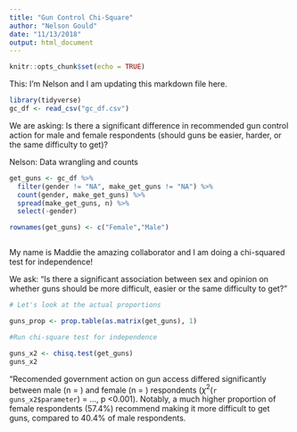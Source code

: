 ```yaml
---
title: "Gun Control Chi-Square"
author: "Nelson Gould"
date: "11/13/2018"
output: html_document
---
```


```r
knitr::opts_chunk$set(echo = TRUE)
```

This: I'm Nelson and I am updating this markdown file here.

```r

library(tidyverse)
gc_df <- read_csv("gc_df.csv")

```

We are asking: Is there a significant difference in recommended gun control action for male and female respondents (should guns be easier, harder, or the same difficulty to get)?

Nelson: Data wrangling and counts

```r

get_guns <- gc_df %>% 
  filter(gender != "NA", make_get_guns != "NA") %>% 
  count(gender, make_get_guns) %>% 
  spread(make_get_guns, n) %>% 
  select(-gender) 

rownames(get_guns) <- c("Female","Male")



```


My name is Maddie the amazing collaborator and I am doing a chi-squared test for independence!

We ask: "Is there a significant association between sex and opinion on whether guns should be more difficult, easier or the same difficulty to get?"


```r

# Let's look at the actual proportions

guns_prop <- prop.table(as.matrix(get_guns), 1)

#Run chi-square test for independence

guns_x2 <- chisq.test(get_guns)
guns_x2
```

"Recomended government action on gun access differed significantly between male (n = ) and female (n = ) respondents ($\chi^2$(`r guns_x2$parameter`) = ..., p <0.001). Notably, a much higher proportion of female respondents (57.4%) recommend making it more difficult to get guns, compared to 40.4% of male respondents. 